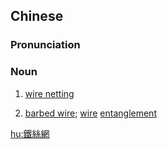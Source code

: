 ==Chinese==
{{zh-forms|s=铁丝网|type=21}}
{{zh-wp}}

===Pronunciation===
{{zh-pron
|m=tiěsīwǎng
|c=tit3 si1 mong5
|mn=thih-si-bāng
|cat=n
}}

===Noun===
{{zh-noun}}

# [[wire netting]]
# {{lb|zh|military}} [[barbed wire]]; [[wire]] [[entanglement]]

[[hu:鐵絲網]]